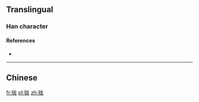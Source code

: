 {{also|曨}}
==Translingual==

===Han character===
{{Han char|rn=72|rad=日|as=05|sn=9|four=|canj=AIKP|ids=⿰日龙}}

====References====
* {{Han ref|kx=0494.181|hdz=21499.080|uh=663D|ud=26173}}

----

==Chinese==
{{zh-see|曨}}

[[fr:昽]]
[[pl:昽]]
[[zh:昽]]